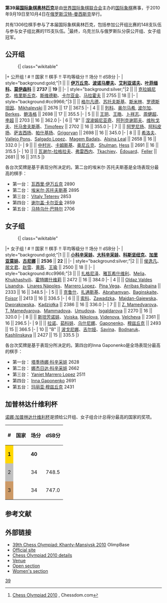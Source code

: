 '''第39届[[国际象棋奥林匹克|国际象棋奥林匹克]]'''是由[[世界国际象棋联合会|世界国际象棋联合会]]主办的[[国际象棋|国际象棋]]赛事，于2010年9月19日至10月4日在[[俄罗斯|俄罗斯]][[汉特-曼西斯克|汉特-曼西斯克]]举行。

共有1306位棋手参与了本届国际象棋奥林匹克，包括参加公开组比赛的148支队伍与参与女子组比赛的115支队伍。<ref>[http://tournaments.chessdom.com/chess-olympiad-2010 Chess Olympiad 2010] {{Wayback|url=http://tournaments.chessdom.com/chess-olympiad-2010 |date=20200917152923 }}, Chessdom.com</ref>最终，乌克兰队与俄罗斯队分获公开组、女子组冠军。

== 公开组 ==
:{| class="wikitable"
|+ 公开组
! # !! 国家 !! 棋手 !! 平均等级分 !! 场分 !! dSB分
|-
| style="background:gold;"|1 || '''{{UKR}}''' || '''[[瓦西里·伊万丘克|伊万丘克]]、[[卢斯兰·波诺马廖夫|波诺马廖夫]]、[[帕维尔·艾利亚诺夫|艾利亚诺夫]]、[[扎哈尔·叶菲缅科|叶菲缅科]]、[[亚历山大·莫伊森科|莫伊森科]]''' || '''2737''' || '''19''' || 
|-
| style="background:silver;"|2 || {{RUS}} || [[弗拉基米尔·鲍里索维奇·克拉姆尼克|克拉姆尼克]]、[[亚历山大·格里斯丘克|格里斯丘克]]、[[彼得·斯维德勒|斯维德勒]]、[[谢尔盖·卡尔亚金|卡尔亚金]]、[[弗拉基米尔·马拉霍夫|马拉霍夫]] || 2755 || 18 || 
|-
| style="background:#cc9966;"|3 || {{ISR}} || [[鲍里斯·格尔凡德|格尔凡德]]、[[埃米尔·苏托夫斯基|苏托夫斯基]]、[[伊利亚·斯米林|斯米林]]、[[马克西姆·罗德斯坦因|罗德斯坦因]]、[[Victor_Mikhalevski|Mikhalevski]] || 2676 || 17 || 367.5
|-
| 4 || {{HUN}} || [[彼得·列科|列科]]、[[奥尔马希·佐尔坦|奥尔马希]], [[波尔加·朱迪|波尔加]]、[[Ferenc_Berkes|Berkes]]、[[鲍洛格·乔鲍|鲍洛格]] || 2698 || 17 || 355.5
|-
| 5 || {{CHN}} || [[王玥|王玥]]、[[王皓_(国际象棋棋手)|王皓]]、[[卜祥志|卜祥志]]、[[周健超|周健超]]、[[李超_(棋手)|李超]] || 2703 || 16 || 362.0
|-
| 6 || {{RUS}} "B" || [[伊恩·涅波姆尼亚奇|涅波姆尼亚奇]]、[[叶夫根尼·阿列克谢耶夫|阿列克谢耶夫]]、[[尼基塔·维秋戈夫|维秋戈夫]]、[[叶夫根尼·托马舍夫斯基|托马舍夫斯基]]、[[Artyom_Timofeev_(chess_player)|Timofeev]] || 2702 || 16 || 355.0
|-
| 7 || {{ARM}} || [[列冯·阿罗尼扬|阿罗尼扬]]、[[弗拉基米尔·阿科皮扬|阿科皮扬]]、[[加布里埃尔·萨吉西扬|萨吉西扬]]、[[阿尔曼·帕什基扬|帕什基扬]]、[[Avetik_Grigoryan|Grigoryan]] || 2698 || 16 || 345.0
|-
| 8 || {{ESP}} || [[阿列克谢·希洛夫|希洛夫]]、[[Francisco_Vallejo_Pons|Vallejo Pons]]、[[Ivan_Salgado_Lopez|Salgado Lopez]]、[[Jordi_Magem_Badals|Magem Badals]]、[[Daniel_Alsina_Leal|Alsina Leal]] || 2658 || 16 || 332.0
|-
| 9 || {{USA}} || [[中村光|中村光]]、[[加塔·卡姆斯基|卡姆斯基]]、[[亚历山大·奥尼丘克|奥尼丘克]]、[[Yury_Shulman|Shulman]], [[Robert_Hess_(chess_player)|Hess]] || 2691 || 16 || 315.5
|-
| 10 || {{FRA}} || [[马克西姆·瓦谢尔-拉格拉夫|瓦谢尔-拉格拉夫]]、[[洛朗·弗雷西内|弗雷西内]]、[[Vladislav_Tkachiev|Tkachiev]]、[[Romain_Édouard|Édouard]]、[[Sébastien_Feller|Feller]] || 2681 || 16 || 311.5
|}

各台次奖牌是基于表现分所决定的。第二台的埃米尔·苏托夫斯基是全场表现分最高的棋手：
* 第一台：{{flagicon|UKR}} [[瓦西里·伊万丘克|瓦西里·伊万丘克]] 2890
* 第二台：{{flagicon|ISR}} [[埃米尔·苏托夫斯基|埃米尔·苏托夫斯基]] 2895
* 第三台：{{flagicon|BLR}} [[Vitaly_Teterev|Vitaly Teterev]] 2853
* 第四台：{{flagicon|RUS}} [[谢尔盖·卡尔亚金|谢尔盖·卡尔亚金]] 2859
* 第五台：{{flagicon|POL}} [[马特乌什·巴特尔|马特乌什·巴特尔]] 2706

== 女子组 ==
:{| class="wikitable"
|+ 女子组
! # !! 国家 !! 棋手 !! 平均等级分 !! 场分 !! dSB分
|-
| style="background:gold;"|1 || '''{{RUS}}''' || '''[[塔季扬娜·科辛采娃|小科辛采娃]]、[[娜杰日达·科辛采娃|大科辛采娃]]、[[亚历山德拉·科斯坚纽克|科斯坚纽克]]、[[阿莉莎·加里亚莫娃|加里亚莫娃]]、[[瓦莲京娜·古尼娜|古尼娜]]''' || '''2536''' || '''22''' || 
|-
| style="background:silver;"|2 || {{CHN}} || [[侯逸凡|侯逸凡]]、[[居文君|居文君]]、[[赵雪|赵雪]]、[[黄茜|黄茜]]、[[王瑜_(国际象棋)|王瑜]] || 2500 || 18 || 
|-
| style="background:#cc9966;"|3 || {{GEO}} || [[娜娜·扎格尼泽|扎格尼泽]]、[[利拉·雅瓦希什维利|雅瓦希什维利]]、[[Salome_Melia|Melia]]、[[Sopiko_Khukhashvili|Khukhashvili]]、[[贝拉·霍特娜什维莉|霍特娜什维莉]] || 2472 || 16 || 384.0
|-
| 4 || {{CUB}} || [[Teresa_Oldaz_Valdes_Lisandra|Oldaz Valdes Lisandra]]、[[Oleiny_Linares_Nápoles|Linares Nápoles]]、[[Yaniet_Marrero_Lopez|Marrero Lopez]]、[[Sulennis_Pina_Vega|Pina Vega]]、[[Maritza_Arribas_Robaina|Arribas Robaina]] || 2333 || 16 || 348.5
|-
| 5 || {{USA}} || [[伊琳娜·克鲁什|克鲁什]]、[[安娜·扎通斯基|扎通斯基]]、[[Tatev_Abrahamyan|Abrahamyan]]、[[Kamile_Baginskaite|Baginskaite]]、[[Sabina-Francesca_Foisor|Foisor]] || 2413 || 16 || 336.5
|-
| 6 || {{POL}} || [[莫妮卡·索科|索科]]、[[Jolanta_Zawadzka|Zawadzka]]、[[Joanna_Majdan-Gajewska|Majdan-Gajewska]]、[[Joanna_Dworakowska|Dworakowska]]、[[Beata_Zawadzka|Kądziołka]] || 2386 || 16 || 336.0
|-
| 7 || {{AZE}} || [[Zeinab_Mamedyarova|Z. Mamedyarova]]、[[Turkan_Mamedyarova|T. Mamedyarova]]、[[Gulnar_Mammadova|Mammadova]]、[[Nargiz_Umudova|Umudova]]、[[Khayala_Isgaldarova|Isgaldarova]] || 2270 || 16 || 320.0
|-
| 8 || {{BUL}} || [[安托阿内塔·斯坦芳诺娃|斯坦芳诺娃]]、[[Margarita_Voiska|Voiska]], [[Adriana_Nikolova|Nikolova]], [[Iva_Videnova|Videnova]], [[Maria_Velcheva|Velcheva]] || 2361 || 16 || 296.5
|-
| 9 || {{UKR}} || [[卡特尔纳·拉诺|拉诺]]、[[纳塔利娅·茹科娃|茹科娃]]、[[安娜·乌什尼娜|乌什尼娜]]、[[Inna_Gaponenko|Gaponenko]]、[[玛丽亚·穆兹丘克|穆兹丘克]] || 2493 || 15 || 366.5
|-
| 10 || {{RUS}} "B" || [[纳塔利娅·波戈尼娜|波戈尼娜]]、[[奥尔加·吉尔娅|吉尔娅]]、[[Anastasia_Savina|Savina]]、[[Anastasia_Bodnaruk|Bodnaruk]]、[[Alina_Kashlinskaya|Kashlinskaya]] || 2427 || 15 || 335.5
|}

各台次奖牌是基于表现分所决定的。第四台的Inna Gaponenko是全场表现分最高的棋手：

* 第一台：{{flagicon|RUS}} [[塔季扬娜·科辛采娃|塔季扬娜·科辛采娃]] 2628
* 第二台：{{flagicon|RUS}} [[娜杰日达·科辛采娃|娜杰日达·科辛采娃]] 2662
* 第三台：{{flagicon|CUB}} [[Yaniet_Marrero_Lopez|Yaniet Marrero Lopez]] 2511
* 第四台：{{flagicon|UKR}} [[Inna_Gaponenko|Inna Gaponenko]] 2691
* 第五台：{{flagicon|UKR}} [[玛丽亚·穆兹丘克|玛丽亚·穆兹丘克]] 2431

== 加普林达什维利杯 ==
[[诺娜·加普林达什维利杯|诺娜·加普林达什维利杯]]是颁给公开组、女子组合计总得分最高的国家的奖项。

{| class="wikitable" style="font-size: 95%;"
|-			
! #
! 国家
! 场分
! dSB分
|-
| style="background:gold;"| '''1'''
| '''{{RUS}}'''
| '''40'''
| 
|-
| style="background:silver;"| 2
| {{CHN}}
| 34
| 748.5
|-
| style="background:#cc9966;"| 3
| {{UKR}}
| 34
| 747.0
|}

== 参考文献 ==
{{reflist}}

== 外部链接 ==
*[http://www.olimpbase.org/2010/2010in.html 39th Chess Olympiad: Khanty-Mansiysk 2010] {{Wayback|url=http://www.olimpbase.org/2010/2010in.html |date=20200915011842 }} OlimpBase
*[http://www.ugra-chess.com/ Official site] {{Wayback|url=http://www.ugra-chess.com/ |date=20210202213023 }}
*[http://tournaments.chessdom.com/chess-olympiad-2010 Chess Olympiad 2010 details] {{Wayback|url=http://tournaments.chessdom.com/chess-olympiad-2010 |date=20200917152923 }}
*[http://venues.chessdom.com/chess-olympiad-2010 Venue] {{Wayback|url=http://venues.chessdom.com/chess-olympiad-2010 |date=20200917183317 }}
*[http://chess-results.com/tnr36795.aspx?art=0&rd=11&lan=1&flag=30&m=-1&wi=1000 Open section] {{Wayback|url=http://chess-results.com/tnr36795.aspx?art=0&rd=11&lan=1&flag=30&m=-1&wi=1000 |date=20101005233330 }}
*[http://chess-results.com/tnr36796.aspx?art=0&lan=1&flag=30&m=-1&wi=1000 Women's section] {{Wayback|url=http://chess-results.com/tnr36796.aspx?art=0&lan=1&flag=30&m=-1&wi=1000 |date=20100924064829 }}

{{国际象棋奥林匹克}}
[[Category:国际象棋奥林匹克|39]]